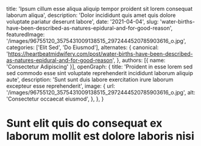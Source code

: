   title: 'Ipsum cillum esse aliqua aliquip tempor proident sit lorem consequat laborum aliqua',
  description: 'Dolor incididunt quis amet quis dolore voluptate pariatur deserunt labore',
  date: '2021-04-04',
  slug: 'water-births-have-been-described-as-natures-epidural-and-for-good-reason',
  featuredImage: '/images/96755120_3575431009138515_2972444520785903616_o.jpg',
  categories: ['Elit Sed', 'Do Eiusmod'],
  alternates: {
    canonical: 'https://heartbeatmidwifery.com/post/water-births-have-been-described-as-natures-epidural-and-for-good-reason',
  },
  authors: [{ name: 'Consectetur Adipiscing' }],
  openGraph: {
    title: 'Proident in esse lorem sed sed commodo esse sint voluptate reprehenderit incididunt laborum aliquip aute',
    description: 'Sunt sunt duis labore exercitation irure laborum excepteur esse reprehenderit',
    image: {
      url: '/images/96755120_3575431009138515_2972444520785903616_o.jpg',
      alt: 'Consectetur occaecat eiusmod',
    },
  },
}


# Sunt elit quis do consequat ex laborum mollit est dolore laboris nisi

<Gallery>
  <GalleryItem
    src="/images/96755120_3575431009138515_2972444520785903616_o.jpg"
    size="large"
  />
  <GalleryItem
    src="/images/96806729_3575431215805161_455716255106596864_o.jpg"
    size="large"
  />
  <GalleryItem
    src="/images/97144177_3575431402471809_6646214259925581824_o.jpg"
    size="large"
  />
  <GalleryItem
    src="/images/97920927_3579184448763171_6601738756884004864_o.jpg"
    size="large"
  />
</Gallery>
